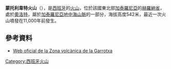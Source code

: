 '''蒙托利韋特火山'''（{{lang-ca|Volcà de Montolivet}}），是[[西班牙|西班牙]]的[[火山|火山]]，位於該國東北部[[加泰羅尼亞|加泰羅尼亞]]的[[赫羅納省|赫羅納省]]，處於[[奧洛特|奧洛特]]，屬於[[加泰羅尼亞地中海山脈|加泰羅尼亞地中海山脈]]的一部分，海拔高度542米，最近一次火山噴發在11,000年前發生。

==參考資料==
* [https://web.archive.org/web/20110530013403/http://mediambient.gencat.net/cat/el_medi/parcs_de_catalunya/garrotxa/ Web oficial de la Zona volcànica de la Garrotxa]

{{coord|42|10|45|N|2|28|38|E|type:mountain(542)_region:ES-CT|display=title}}

{{Spain-geo-stub}}
[[Category:西班牙火山|Category:西班牙火山]]